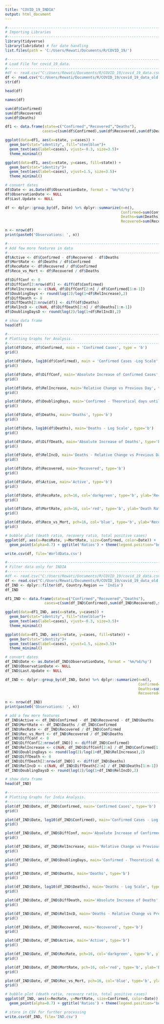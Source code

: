 ---
title: "COVID_19_INDIA"
output: html_document
---

```{r}
#-------------------------------------------------------------------------------
# Importing Libraries
#-------------------------------------------------------------------------------
library(tidyverse)
library(lubridate) # for date handling
list.files(path = 'C:/Users/Rewati/Documents/R/COVID_19/')
```


```{r}
#-------------------------------------------------------------------------------
# Load File for covid_19_data.
#-------------------------------------------------------------------------------
#df <- read.csv("C:/Users/Rewati/Documents/R/COVID_19/covid_19_data.csv")
df <- read.csv("C:/Users/Rewati/Documents/R/COVID_19/covid_19_data_old.csv")
str(df)
```


```{r}
head(df)
```

```{r}
names(df)
```


```{r}
sum(df$Confirmed)
sum(df$Recovered)
sum(df$Deaths)
```


```{r}
df1 <- data.frame(state=c("Confirmed","Recovered","Deaths"),
                 cases=c(sum(df$Confirmed),sum(df$Recovered),sum(df$Deaths)))

ggplot(data=df1, aes(x=state, y=cases)) +
  geom_bar(stat="identity", fill="steelblue")+
  geom_text(aes(label=cases), vjust=-0.3, size=3.5)+
  theme_minimal()

```

```{r}
ggplot(data=df1, aes(x=state, y=cases, fill=state)) +
  geom_bar(stat="identity")+
  geom_text(aes(label=cases), vjust=1.5, size=3.5)+
  theme_minimal()
```

```{r}
# convert dates
df$Date <- as.Date(df$ObservationDate, format = '%m/%d/%y')
df$ObservationDate <- NULL
df$Last.Update <- NULL

df <- dplyr::group_by(df, Date) %>% dplyr::summarize(n=n(),
                                                     Confirmed=sum(Confirmed),
                                                     Deaths=sum(Deaths),
                                                     Recovered=sum(Recovered))

n <- nrow(df)
print(paste0('Observations: ', n))

```

```{r}
#-------------------------------------------------------------------------------
# Add few more features in data
#-------------------------------------------------------------------------------
df$Active <- df$Confirmed - df$Recovered - df$Deaths 
df$MortRate <- df$Deaths / df$Confirmed
df$RecoRate <- df$Recovered / df$Confirmed
df$Reco_vs_Mort <- df$Recovered / df$Deaths
```


```{r}
df$DiffConf <- 0
df$DiffConf[2:nrow(df)] <- diff(df$Confirmed)
df$RelIncrease <- c(NaN, df$DiffConf[2:n] / df$Confirmed[1:n-1])
df$DoublingDays <- round(log(2)/log(1+df$RelIncrease),2)
df$DiffDeath <- 0
df$DiffDeath[2:nrow(df)] <- diff(df$Deaths)
df$RelIncD <- c(NaN, df$DiffDeath[2:n] / df$Deaths[1:n-1])
df$DoublingDaysD <- round(log(2)/log(1+df$RelIncD),2)
```


```{r}
# show data frame
head(df)
```

```{r}

#-------------------------------------------------------------------------------
# Plotting Graphs for Analysis.
#-------------------------------------------------------------------------------
plot(df$Date, df$Confirmed, main = 'Confirmed Cases', type = 'b')
grid()

plot(df$Date, log10(df$Confirmed), main = 'Confirmed Cases -Log Scale', type = 'b')
grid()

plot(df$Date, df$DiffConf, main='Absolute Increase of Confirmed Cases', type='b')
grid()

plot(df$Date, df$RelIncrease, main='Relative Change vs Previous Day', type='b', ylim=c(0,0.1))
grid()

plot(df$Date, df$DoublingDays, main='Confirmed - Theoretical days until next doubling', type='b', ylim=c(0,1000))
grid()

plot(df$Date, df$Deaths, main='Deaths', type='b')
grid()

plot(df$Date, log10(df$Deaths), main='Deaths - Log Scale', type='b')
grid()

plot(df$Date, df$DiffDeath, main='Absolute Increase of Deaths', type='b')
grid()

plot(df$Date, df$RelIncD, main='Deaths - Relative Change vs Previous Day', type='b', ylim=c(0,0.05))
grid()

plot(df$Date, df$Recovered, main='Recovered', type='b')
grid()

plot(df$Date, df$Active, main='Active', type='b')
grid()

plot(df$Date, df$RecoRate, pch=16, col='darkgreen', type='b', ylab='Recovery Ratio', main='Recovery Ratio')
grid()

plot(df$Date, df$MortRate, pch=16, col='red', type='b', ylab='Death Ratio', main='Death Ratio')
grid()

plot(df$Date, df$Reco_vs_Mort, pch=16, col='blue', type='b', ylab='Recovered : Deaths', main='Recovered : Deaths')
grid()

# bubble plot (death ratio, recovery ratio, total positive cases)
ggplot(df, aes(x=RecoRate, y=MortRate, size=Confirmed, color=Date)) +
  geom_point(alpha=0.7) + ggtitle('Ratios') + theme(legend.position="bottom")


```
```{r}
write.csv(df, file='WorldData.csv')
```

```{r}
#-------------------------------------------------------------------------------
# Filter data only for INDIA
#-------------------------------------------------------------------------------
#df <- read.csv("C:/Users/Rewati/Documents/R/COVID_19/covid_19_data.csv")
df <- read.csv("C:/Users/Rewati/Documents/R/COVID_19/covid_19_data_old.csv")
df_IND <- dplyr::filter(df, Country.Region == 'India')
df_IND
```

```{r}
df1_IND <- data.frame(state=c("Confirmed","Recovered","Deaths"),
                  cases=c(sum(df_IND$Confirmed),sum(df_IND$Recovered),sum(df_IND$Deaths)))

ggplot(data=df1_IND, aes(x=state, y=cases)) +
  geom_bar(stat="identity", fill="steelblue")+
  geom_text(aes(label=cases), vjust=-0.3, size=3.5)+
  theme_minimal()

```

```{r}
ggplot(data=df1_IND, aes(x=state, y=cases, fill=state)) +
  geom_bar(stat="identity")+
  geom_text(aes(label=cases), vjust=1.5, size=3.5)+
  theme_minimal()
```

```{r}
# convert dates
df_IND$Date <- as.Date(df_IND$ObservationDate, format = '%m/%d/%y')
df_IND$ObservationDate <- NULL
df_IND$Last.Update <- NULL

df_IND <- dplyr::group_by(df_IND, Date) %>% dplyr::summarize(n=n(),
                                                             Confirmed=sum(Confirmed),
                                                             Deaths=sum(Deaths),
                                                             Recovered=sum(Recovered))

n <- nrow(df_IND)
print(paste0('Observations: ', n))

```

```{r}

# add a few more features
df_IND$Active <- df_IND$Confirmed - df_IND$Recovered - df_IND$Deaths 
df_IND$MortRate <- df_IND$Deaths / df_IND$Confirmed
df_IND$RecRate <- df_IND$Recovered / df_IND$Confirmed
df_IND$Rec_vs_Mort <- df_IND$Recovered / df_IND$Deaths
df_IND$DiffConf <- 0
df_IND$DiffConf[2:nrow(df_IND)] <- diff(df_IND$Confirmed)
df_IND$RelIncrease <- c(NaN, df_IND$DiffConf[2:n] / df_IND$Confirmed[1:n-1])
df_IND$DoublingDays <- round(log(2)/log(1+df_IND$RelIncrease),2)
df_IND$DiffDeath <- 0
df_IND$DiffDeath[2:nrow(df_IND)] <- diff(df_IND$Deaths)
df_IND$RelIncD <- c(NaN, df_IND$DiffDeath[2:n] / df_IND$Deaths[1:n-1])
df_IND$DoublingDaysD <- round(log(2)/log(1+df_IND$RelIncD),2)

```

```{r}
# show data frame
head(df_IND)

```

```{r}
#-------------------------------------------------------------------------------
# Plotting Graphs for India Analysis.
#-------------------------------------------------------------------------------
plot(df_IND$Date, df_IND$Confirmed, main='Confirmed Cases', type='b')
grid()

plot(df_IND$Date, log10(df_IND$Confirmed), main='Confirmed Cases - Log Scale', type='b')
grid()

plot(df_IND$Date, df_IND$DiffConf, main='Absolute Increase of Confirmed Cases', type='b')
grid()

plot(df_IND$Date, df_IND$RelIncrease, main='Relative Change vs Previous Day', type='b', ylim=c(0,0.1))
grid()

plot(df_IND$Date, df_IND$DoublingDays, main='Confirmed - Theoretical days until next doubling', type='b',ylim=c(0,1000))
grid()

plot(df_IND$Date, df_IND$Deaths, main='Deaths', type='b')
grid()

plot(df_IND$Date, log10(df_IND$Deaths), main='Deaths - Log Scale', type='b')
grid()

plot(df_IND$Date, df_IND$DiffDeath, main='Absolute Increase of Deaths', type='b')
grid()

plot(df_IND$Date, df_IND$RelIncD, main='Deaths - Relative Change vs Previous Day', type='b', ylim=c(0,0.05))
grid()

plot(df_IND$Date, df_IND$Recovered, main='Recovered', type='b')
grid()

plot(df_IND$Date, df_IND$Active, main='Active', type='b')
grid()

plot(df_IND$Date, df_IND$RecRate, pch=16, col='darkgreen', type='b', ylab='Recovery Ratio', main='Recovery Ratio')
grid()

plot(df_IND$Date, df_IND$MortRate, pch=16, col='red', type='b', ylab='Death Ratio', main='Death Ratio')
grid()

plot(df_IND$Date, df_IND$Rec_vs_Mort, pch=16, col='blue', type='b', ylab='Recovered : Deaths', main='Recovered : Deaths')
grid()

# bubble plot (death ratio, recovery ratio, total positive cases)
ggplot(df_IND, aes(x=RecRate, y=MortRate, size=Confirmed, color=Date)) +
  geom_point(alpha=0.7) + ggtitle('Ratios') + theme(legend.position="bottom")


```

```{r}
# store in CSV for further processing
write.csv(df_IND, file='IND.csv')
```
